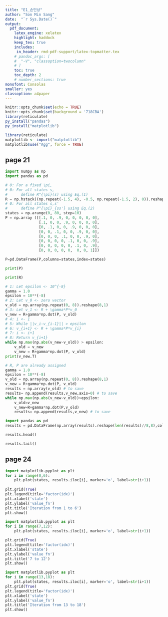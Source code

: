 ```yaml
---
title: "E1_손민상"
author: "Son Min Sang"  
date:  "`r Sys.Date()`"  
output:   
  pdf_document:  
    latex_engine: xelatex
    highlight: haddock  
    keep_tex: true  
    includes:
     in_header: rmd-pdf-support/latex-topmatter.tex
    # pandoc_args: [
    #  "-V", "classoption=twocolumn"
    # ]
    toc: true   
    toc_depth: 2  
    # number_sections: true  
monofont: Consolas
smaller: yes
classoption: a4paper
---
```


```r
knitr::opts_chunk$set(echo = TRUE)
knitr::opts_chunk$set(background = '718CBA')
library(reticulate)
py_install("pandas")
py_install("matplotlib")
```

```r
library(reticulate)
matplotlib <- import("matplotlib")
matplotlib$use("Agg", force = TRUE)
```

\newpage
## page 21
```python
import numpy as np
import pandas as pd

# 0: For a fixed \pi,
# 0: For all states s,
#      define R^{\pi}(s) using Eq.(1)
R = np.hstack((np.repeat(-1.5, 4), -0.5, np.repeat(-1.5, 2), 0)).reshape(8, 1)
# 0: For all states s,s'
#      define P^{\pi}_{ss'} using Eq.(2)
states = np.arange(0, 80, step=10)
P = np.array ([[.1, 0, .9, 0, 0, 0, 0, 0],
               [.1, 0, 0, .9, 0, 0, 0, 0],
               [0, .1, 0, 0, .9, 0, 0, 0],
               [0, 0, .1, 0, 0, .9, 0, 0],
               [0, 0, 0, .1, 0, 0, .9, 0],
               [0, 0, 0, 0, .1, 0, 0, .9],
               [0, 0, 0, 0, 0, .1, 0, .9],
               [0, 0, 0, 0, 0,  0, 0, 1]])

P=pd.DataFrame(P,columns=states,index=states)
```


```python
print(P)
```


```python
print(R)
```


\vspace{10pt}

```python
# 1: Let epsilon <- 10^{-8}
gamma = 1.0
epsilon = 10**(-8)
# 2: Let v_0 <- zero vector
v_old = np.array(np.repeat(0, 8)).reshape(8,1)
# 3: Let v_1 <- R + \gamma*P*v_0
v_new = R+gamma*np.dot(P, v_old)
# 4: i <- 1
# 5: While ||v_i‐v_{i‐1}|| > epsilon
# 6: v_{i+1} <‐ R + \gamma*P*v_{i}
# 7: i <‐ i+1
# 8: Return v_{i+1}
while np.max(np.abs(v_new-v_old)) > epsilon:
    v_old = v_new
    v_new = R+gamma*np.dot(P, v_old)    
print(v_new.T)
```

\vspace{10pt}

```python
# R, P are already assigned
gamma = 1.0
epsilon = 10**(-8)
v_old = np.array(np.repeat(0, 8)).reshape(8,1)
v_new = R+gamma*np.dot(P, v_old)
results = np.array(v_old) # to save
results= np.append(results,v_new,axis=0) # to save
while np.max(np.abs(v_new-v_old))>epsilon:  
    v_old=v_new
    v_new=R+gamma*np.dot(P,v_old)
    results= np.append(results,v_new) # to save
```

```python
import pandas as pd
results = pd.DataFrame(np.array(results).reshape(len(results)//8,8),columns = states)
```

```python
results.head()
```

```python
results.tail()
```

\newpage

## page 24

```python
import matplotlib.pyplot as plt
for i in range(0,6):
    plt.plot(states, results.iloc[i], marker='o', label=str(i+1))
    
plt.grid(True)
plt.legend(title='factor(idx)')
plt.xlabel('state')
plt.ylabel('value_fn')
plt.title('Iteration from 1 to 6')
plt.show()
```

\newpage

```python
import matplotlib.pyplot as plt
for i in range(7,12):
    plt.plot(states, results.iloc[i], marker='o', label=str(i+1))

plt.grid(True)
plt.legend(title='factor(idx)')
plt.xlabel('state')
plt.ylabel('value_fn')
plt.title('7 to 12')
plt.show()
```


\newpage
```python
import matplotlib.pyplot as plt
for i in range(13,18):
    plt.plot(states, results.iloc[i], marker='o', label=str(i+1))
plt.grid(True)
plt.legend(title='factor(idx)')
plt.xlabel('state')
plt.ylabel('value_fn')
plt.title('Iteration from 13 to 18')
plt.show()
```